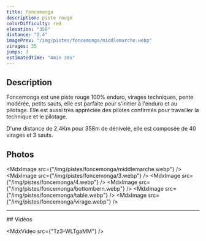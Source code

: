 ```yaml
---
title: Foncemonga
description: piste rouge
colorDifficulty: red
elevation: "358"
distance: "2.4"
imagePrev: "/img/pistes/foncemonga/middlemarche.webp"
virages: 35
jumps: 3
estimatedTime: "4min 30s"
---
```


## Description

Foncemonga est une piste rouge 100% enduro, virages techniques, pente modérée, petits sauts, elle est parfaite pour s'initier à l'enduro et au pilotage. Elle est aussi très appréciée des pilotes confirmés pour travailler la technique et le pilotage.

D'une distance de 2.4Km pour 358m de dénivelé, elle est composée de 40 virages et 3 sauts.

## Photos

<MdxImage src={"/img/pistes/foncemonga/middlemarche.webp"} />
<MdxImage src={"/img/pistes/foncemonga/3.webp"} />
<MdxImage src={"/img/pistes/foncemonga/4.webp"} />
<MdxImage src={"/img/pistes/foncemonga/bottombern.webp"} />
<MdxImage src={"/img/pistes/foncemonga/table.webp"} />
<MdxImage src={"/img/pistes/foncemonga/virage.webp"} />

<hr />

<div id="video"></div>
## Vidéos

<MdxVideo src={"Tz3-WLTgaMM"} />
